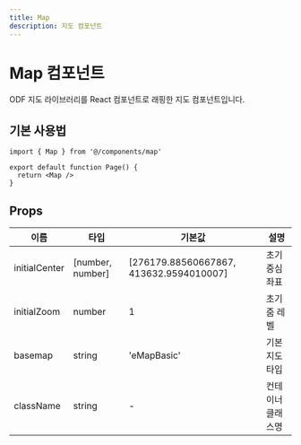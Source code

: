```yaml
---
title: Map
description: 지도 컴포넌트
---
```



# Map 컴포넌트

ODF 지도 라이브러리를 React 컴포넌트로 래핑한 지도 컴포넌트입니다.

## 기본 사용법

<Map />

```tsx
import { Map } from '@/components/map'

export default function Page() {
  return <Map />
}
```

## Props

| 이름 | 타입 | 기본값 | 설명 |
|------|------|--------|------|
| initialCenter | [number, number] | [276179.88560667867, 413632.9594010007] | 초기 중심 좌표 |
| initialZoom | number | 1 | 초기 줌 레벨 |
| basemap | string | 'eMapBasic' | 기본 지도 타입 |
| className | string | - | 컨테이너 클래스명 |
